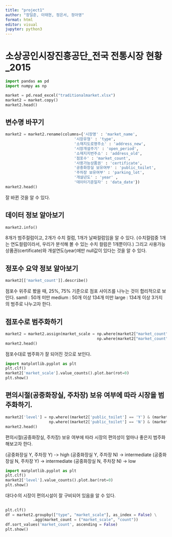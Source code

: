 ```yaml
---
title: "project1"
author: "장일준, 이태현, 정은서, 정아영"
format: html
editor: visual
jupyter: python3
---
```


# 소상공인시장진흥공단_전국 전통시장 현황_2015

```python
import pandas as pd
import numpy as np

market = pd.read_excel("traditionalmarket.xlsx")
market2 = market.copy()
market2.head()
```

## 변수명 바꾸기

```python
market2 = market2.rename(columns={'시장명' : 'market_name',
                              '시장유형' : 'type',
                              '소재지도로명주소' : 'address_new',
                              '시장개설주기' : 'open_period',
                              '소재지지번주소' : 'address_old',
                              '점포수' : 'market_count',
                              '사용가능상품권' : 'certificate',
                              '공중화장실 보유여부' : 'public_toilet',
                              '주차장 보유여부' : 'parking_lot',
                              '개설년도' : 'year' ,
                              '데이터기준일자' : 'data_date'})
market2.head()
```

잘 바뀐 것을 알 수 있다.

## 데이터 정보 알아보기

```python
market2.info()
```

8개가 범주컬럼이고, 2개가 수치 컬럼, 1개가 날짜컬럼임을 알 수 있다. (수치컬럼중 1개는 연도컬럼이라서, 우리가 분석해 볼 수 있는 수치 컬럼은 1개뿐이다.) 그리고 사용가능상품권(certificate)와 개설연도(year)에만 null값이 있다는 것을 알 수 있다.

## 정포수 요약 정보 알아보기

```python
market2[['market_count']].describe()
```

점포수 위주로 봤을 때, 25%, 75% 기준으로 점포 사이즈를 나누는 것이 합리적으로 보인다. samll : 50개 미만 medium : 50개 이상 134개 미만 large : 134개 이상 3가지의 범주로 나누고자 한다.

## 점포수로 범주화하기

```python
market2 = market2.assign(market_scale = np.where(market2["market_count"] >= 134, "large", 
                                        np.where(market2["market_count"] >= 50, "medium", "small")))
market2.head()
```

점포수대로 범주화가 잘 되어진 것으로 보인다.

```python
import matplotlib.pyplot as plt
plt.clf()
market2['market_scale'].value_counts().plot.bar(rot=0)
plt.show()
```

## 편의시절(공중화장실, 주차장) 보유 여부에 따라 시장을 범주화하기.

```python

market2['level'] = np.where((market2['public_toilet'] == 'Y') & (market2['parking_lot'] == 'Y'), 'high', 
                   np.where((market2['public_toilet'] == 'N') & (market2['public_toilet'] == 'N') , 'low', 'intermediate'))
market2.head()
```

편의시절(공중화장실, 주차장) 보유 여부에 따라 시장의 편의성이 얼마나 좋은지 범주화 해보고자 한다.

(공중화장실 Y, 주차장 Y) -\> high (공중화장실 Y, 주차장 N) -\> intermediate (공중화장실 N, 주차장 Y) -\> intermediate (공중화장실 N, 주차장 N) -\> low

```python
import matplotlib.pyplot as plt
plt.clf()
market2['level'].value_counts().plot.bar(rot=0)
plt.show()
```

대다수의 시장이 편의시설이 잘 구비되어 있음을 알 수 있다.

## 

```python
plt.clf()
df = market2.groupby(["type", "market_scale"], as_index = False) \
            .agg(market_count = ("market_scale", "count"))
df.sort_values('market_count', ascending = False)
plt.show()
```
